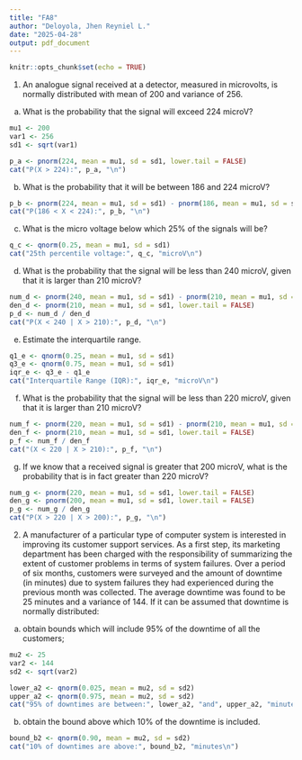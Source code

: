 ---
title: "FA8"
author: "Deloyola, Jhen Reyniel L."
date: "2025-04-28"
output: pdf_document
---

```{r setup, include=FALSE}
knitr::opts_chunk$set(echo = TRUE)
```

1. An analogue signal received at a detector, measured in microvolts, is normally distributed with mean of 200 and variance of 256. 
(a) What is the probability that the signal will exceed 224 microV?
```{r}
mu1 <- 200    
var1 <- 256      
sd1 <- sqrt(var1)

p_a <- pnorm(224, mean = mu1, sd = sd1, lower.tail = FALSE)
cat("P(X > 224):", p_a, "\n")
```
(b) What is the probability that it will be between 186 and 224 microV?
```{r}
p_b <- pnorm(224, mean = mu1, sd = sd1) - pnorm(186, mean = mu1, sd = sd1)
cat("P(186 < X < 224):", p_b, "\n")
```
(c) What is the micro voltage below which 25% of the signals will be?
```{r}
q_c <- qnorm(0.25, mean = mu1, sd = sd1)
cat("25th percentile voltage:", q_c, "microV\n")
```
(d) What is the probability that the signal will be less than 240 microV, given that it is larger than 210 microV?
```{r}
num_d <- pnorm(240, mean = mu1, sd = sd1) - pnorm(210, mean = mu1, sd = sd1)
den_d <- pnorm(210, mean = mu1, sd = sd1, lower.tail = FALSE)
p_d <- num_d / den_d
cat("P(X < 240 | X > 210):", p_d, "\n")
```
(e) Estimate the interquartile range.
```{r}
q1_e <- qnorm(0.25, mean = mu1, sd = sd1)
q3_e <- qnorm(0.75, mean = mu1, sd = sd1)
iqr_e <- q3_e - q1_e
cat("Interquartile Range (IQR):", iqr_e, "microV\n")
```
(f) What is the probability that the signal will be less than 220 microV, given that it is larger than 210 microV?
```{r}
num_f <- pnorm(220, mean = mu1, sd = sd1) - pnorm(210, mean = mu1, sd = sd1)
den_f <- pnorm(210, mean = mu1, sd = sd1, lower.tail = FALSE)
p_f <- num_f / den_f
cat("(X < 220 | X > 210):", p_f, "\n")
```
(g) If we know that a received signal is greater that 200 microV, what is the probability that is in fact greater than 220 microV?
```{r}
num_g <- pnorm(220, mean = mu1, sd = sd1, lower.tail = FALSE)
den_g <- pnorm(200, mean = mu1, sd = sd1, lower.tail = FALSE)
p_g <- num_g / den_g
cat("P(X > 220 | X > 200):", p_g, "\n")
```

2. A manufacturer of a particular type of computer system is interested in improving its customer support services. As a first step, its marketing department has been charged with the responsibility of summarizing the extent of customer problems in terms of system failures. Over a period of six months, customers were surveyed and the amount of downtime (in minutes) due to system failures they had experienced during the previous month was collected. The average downtime was found to be 25 minutes and a variance of 144. If it can be assumed that downtime is normally distributed:
(a) obtain bounds which will include 95% of the downtime of all the customers;
```{r}
mu2 <- 25
var2 <- 144
sd2 <- sqrt(var2)

lower_a2 <- qnorm(0.025, mean = mu2, sd = sd2)
upper_a2 <- qnorm(0.975, mean = mu2, sd = sd2)
cat("95% of downtimes are between:", lower_a2, "and", upper_a2, "minutes\n")
```
(b) obtain the bound above which 10% of the downtime is included.
```{r}
bound_b2 <- qnorm(0.90, mean = mu2, sd = sd2)
cat("10% of downtimes are above:", bound_b2, "minutes\n")
```